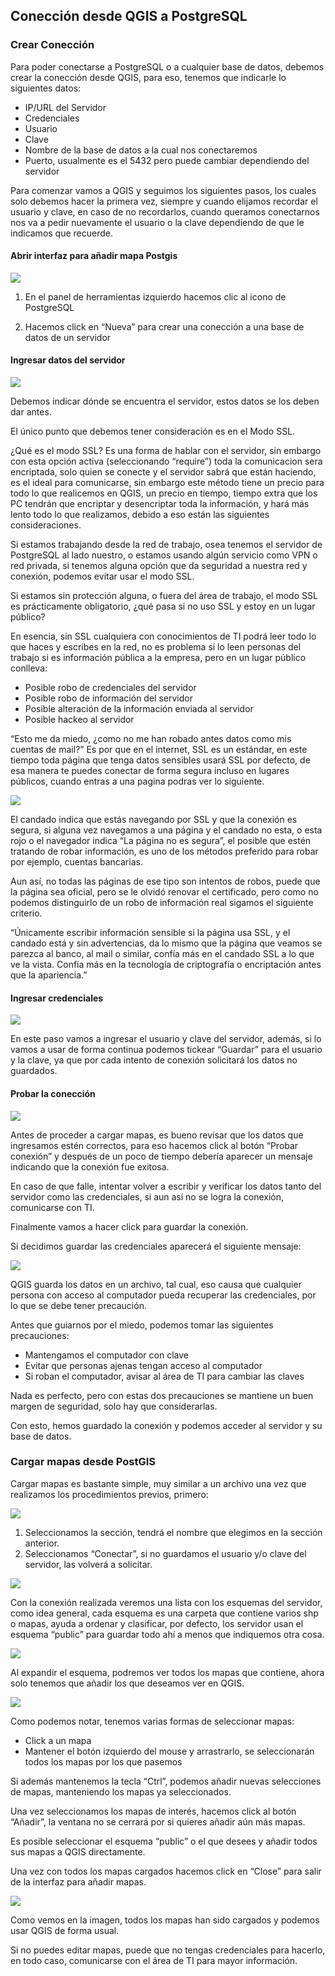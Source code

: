 ## Conección desde QGIS a PostgreSQL

### Crear Conección

Para poder conectarse a PostgreSQL o a cualquier base de datos, debemos crear la conección desde QGIS, para eso, tenemos que indicarle lo siguientes datos:

* IP/URL del Servidor
* Credenciales
+ Usuario
+ Clave
* Nombre de la base de datos a la cual nos conectaremos
* Puerto, usualmente es el 5432 pero puede cambiar dependiendo del servidor

Para comenzar vamos a QGIS y seguimos los siguientes pasos, los cuales solo debemos hacer la primera vez, siempre y cuando elijamos recordar el usuario y clave, en caso de no recordarlos, cuando queramos conectarnos nos va a pedir nuevamente el usuario o la clave dependiendo de que le indicamos que recuerde.

#### Abrir interfaz para añadir mapa Postgis

![](02.2/01.png)

1. En el panel de herramientas izquierdo hacemos clic al icono de PostgreSQL

2. Hacemos click en "Nueva" para crear una conección a una base de datos de un servidor

#### Ingresar datos del servidor

![](02.2/02.png)

Debemos indicar dónde se encuentra el servidor, estos datos se los deben dar antes.

El único punto que debemos tener consideración es en el Modo SSL.

¿Qué es el modo SSL? Es una forma de hablar con el servidor, sin embargo con esta opción activa (seleccionando "require") toda la comunicacion sera encriptada, solo quien se conecte y el servidor sabrá que están haciendo, es el ideal para comunicarse, sin embargo este método tiene un precio para todo lo que realicemos en QGIS, un precio en tiempo, tiempo extra que los PC tendrán que encriptar y desencriptar toda la información, y hará más lento todo lo que realizamos, debido a eso están las siguientes consideraciones.

Si estamos trabajando desde la red de trabajo, osea tenemos el servidor de PostgreSQL al lado nuestro, o estamos usando algún servicio como VPN o red privada, si tenemos alguna opción que da seguridad a nuestra red y conexión, podemos evitar usar el modo SSL.

Si estamos sin protección alguna, o fuera del área de trabajo, el modo SSL es prácticamente obligatorio, ¿qué pasa si no uso SSL y estoy en un lugar público?

En esencia, sin SSL cualquiera con conocimientos de TI podrá leer todo lo que haces y escribes en la red, no es problema si lo leen personas del trabajo si es información pública a la empresa, pero en un lugar público conlleva:

* Posible robo de credenciales del servidor
* Posible robo de información del servidor
* Posible alteración de la información enviada al servidor
* Posible hackeo al servidor

"Esto me da miedo, ¿como no me han robado antes datos como mis cuentas de mail?" Es por que en el internet, SSL es un estándar, en este tiempo toda página que tenga datos sensibles usará SSL por defecto, de esa manera te puedes conectar de forma segura incluso en lugares públicos, cuando entras a una pagina podras ver lo siguiente.

![](02.2/ssl.png)

El candado indica que estás navegando por SSL y que la conexión es segura, si alguna vez navegamos a una página y el candado no esta, o esta rojo o el navegador indica "La página no es segura", el posible que estén tratando de robar información, es uno de los métodos preferido para robar por ejemplo, cuentas bancarias.

Aun así, no todas las páginas de ese tipo son intentos de robos, puede que la página sea oficial, pero se le olvidó renovar el certificado, pero como no podemos distinguirlo de un robo de información real sigamos el siguiente criterio.

"Únicamente escribir información sensible si la página usa SSL, y el candado está y sin advertencias, da lo mismo que la página que veamos se parezca al banco, al mail o similar, confía más en el candado SSL a lo que ve la vista. Confía más en la tecnología de criptografía o encriptación antes que la apariencia."

#### Ingresar credenciales

![](02.2/03.png)

En este paso vamos a ingresar el usuario y clave del servidor, además, si lo vamos a usar de forma continua podemos tickear "Guardar" para el usuario y la clave, ya que por cada intento de conexión solicitará los datos no guardados.

#### Probar la conección

![](02.2/04.png)

Antes de proceder a cargar mapas, es bueno revisar que los datos que ingresamos estén correctos, para eso hacemos click al botón "Probar conexión" y después de un poco de tiempo debería aparecer un mensaje indicando que la conexión fue exitosa.

En caso de que falle, intentar volver a escribir y verificar los datos tanto del servidor como las credenciales, si aun así no se logra la conexión, comunicarse con TI.

Finalmente vamos a hacer click para guardar la conexión.

Si decidimos guardar las credenciales aparecerá el siguiente mensaje:

![](02.2/05.png)

QGIS guarda los datos en un archivo, tal cual, eso causa que cualquier persona con acceso al computador pueda recuperar las credenciales, por lo que se debe tener precaución.

Antes que guiarnos por el miedo, podemos tomar las siguientes precauciones:

* Mantengamos el computador con clave
* Evitar que personas ajenas tengan acceso al computador
* Si roban el computador, avisar al área de TI para cambiar las claves

Nada es perfecto, pero con estas dos precauciones se mantiene un buen margen de seguridad, solo hay que considerarlas.

Con esto, hemos guardado la conexión y podemos acceder al servidor y su base de datos.

### Cargar mapas desde PostGIS

Cargar mapas es bastante simple, muy similar a un archivo una vez que realizamos los procedimientos previos, primero:

![](02.2/06.png)

1. Seleccionamos la sección, tendrá el nombre que elegimos en la sección anterior.
2. Seleccionamos "Conectar", si no guardamos el usuario y/o clave del servidor, las volverá a solicitar.

![](02.2/07.png)

Con la conexión realizada veremos una lista con los esquemas del servidor, como idea general, cada esquema es una carpeta que contiene varios shp o mapas, ayuda a ordenar y clasificar, por defecto, los servidor usan el esquema "public" para guardar todo ahí a menos que indiquemos otra cosa.

![](02.2/08.png)

Al expandir el esquema, podremos ver todos los mapas que contiene, ahora solo tenemos que añadir los que deseamos ver en QGIS.

![](02.2/09.png)

Como podemos notar, tenemos varias formas de seleccionar mapas:

* Click a un mapa
* Mantener el botón izquierdo del mouse y arrastrarlo, se seleccionarán todos los mapas por los que pasemos

Si además mantenemos la tecla "Ctrl", podemos añadir nuevas selecciones de mapas, manteniendo los mapas ya seleccionados.

Una vez seleccionamos los mapas de interés, hacemos click al botón "Añadir", la ventana no se cerrará por si quieres añadir aún más mapas.

Es posible seleccionar el esquema "public" o el que desees y añadir todos sus mapas a QGIS directamente.

Una vez con todos los mapas cargados hacemos click en "Close" para salir de la interfaz para añadir mapas.

![](02.2/10.png)

Como vemos en la imagen, todos los mapas han sido cargados y podemos usar QGIS de forma usual.

Si no puedes editar mapas, puede que no tengas credenciales para hacerlo, en todo caso, comunicarse con el área de TI para mayor información.

